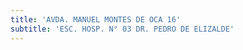 ```yaml
---
title: 'AVDA. MANUEL MONTES DE OCA 16'
subtitle: 'ESC. HOSP. N° 03 DR. PEDRO DE ELIZALDE'
---
```



